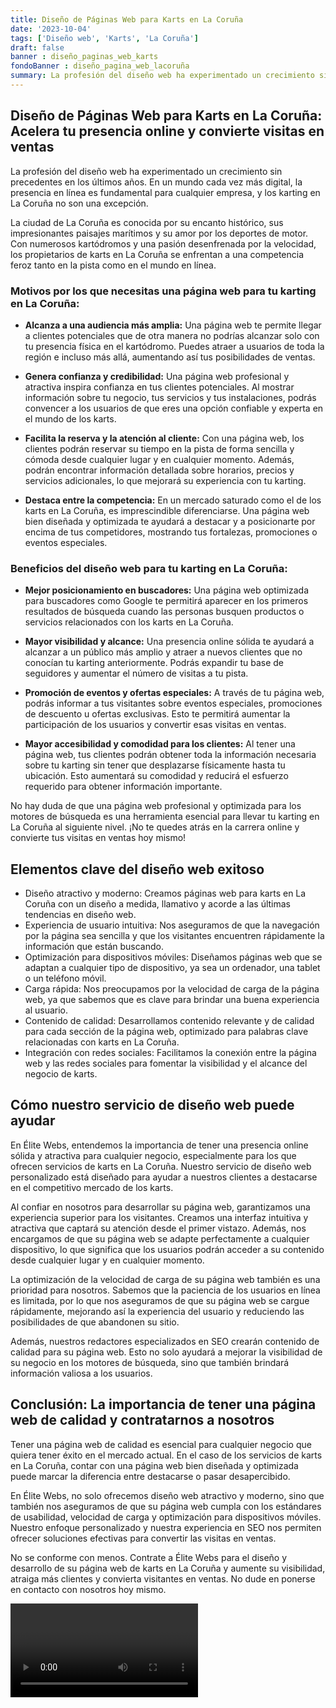 ```yaml
---
title: Diseño de Páginas Web para Karts en La Coruña
date: '2023-10-04'
tags: ['Diseño web', 'Karts', 'La Coruña']
draft: false
banner : diseño_paginas_web_karts
fondoBanner : diseño_pagina_web_lacoruña
summary: La profesión del diseño web ha experimentado un crecimiento sin precedentes en los últimos años. En un mundo cada vez más digital, la presencia en línea es fundamental para cualquier empresa, y los karting en La Coruña no son una excepción.
---
```


## Diseño de Páginas Web para Karts en La Coruña: Acelera tu presencia online y convierte visitas en ventas

La profesión del diseño web ha experimentado un crecimiento sin precedentes en los últimos años. En un mundo cada vez más digital, la presencia en línea es fundamental para cualquier empresa, y los karting en La Coruña no son una excepción.

La ciudad de La Coruña es conocida por su encanto histórico, sus impresionantes paisajes marítimos y su amor por los deportes de motor. Con numerosos kartódromos y una pasión desenfrenada por la velocidad, los propietarios de karts en La Coruña se enfrentan a una competencia feroz tanto en la pista como en el mundo en línea. 

### Motivos por los que necesitas una página web para tu karting en La Coruña:

- **Alcanza a una audiencia más amplia:** Una página web te permite llegar a clientes potenciales que de otra manera no podrías alcanzar solo con tu presencia física en el kartódromo. Puedes atraer a usuarios de toda la región e incluso más allá, aumentando así tus posibilidades de ventas.

- **Genera confianza y credibilidad:** Una página web profesional y atractiva inspira confianza en tus clientes potenciales. Al mostrar información sobre tu negocio, tus servicios y tus instalaciones, podrás convencer a los usuarios de que eres una opción confiable y experta en el mundo de los karts.

- **Facilita la reserva y la atención al cliente:** Con una página web, los clientes podrán reservar su tiempo en la pista de forma sencilla y cómoda desde cualquier lugar y en cualquier momento. Además, podrán encontrar información detallada sobre horarios, precios y servicios adicionales, lo que mejorará su experiencia con tu karting.

- **Destaca entre la competencia:** En un mercado saturado como el de los karts en La Coruña, es imprescindible diferenciarse. Una página web bien diseñada y optimizada te ayudará a destacar y a posicionarte por encima de tus competidores, mostrando tus fortalezas, promociones o eventos especiales.

### Beneficios del diseño web para tu karting en La Coruña:

- **Mejor posicionamiento en buscadores:** Una página web optimizada para buscadores como Google te permitirá aparecer en los primeros resultados de búsqueda cuando las personas busquen productos o servicios relacionados con los karts en La Coruña.

- **Mayor visibilidad y alcance:** Una presencia online sólida te ayudará a alcanzar a un público más amplio y atraer a nuevos clientes que no conocían tu karting anteriormente. Podrás expandir tu base de seguidores y aumentar el número de visitas a tu pista.

- **Promoción de eventos y ofertas especiales:** A través de tu página web, podrás informar a tus visitantes sobre eventos especiales, promociones de descuento u ofertas exclusivas. Esto te permitirá aumentar la participación de los usuarios y convertir esas visitas en ventas.

- **Mayor accesibilidad y comodidad para los clientes:** Al tener una página web, tus clientes podrán obtener toda la información necesaria sobre tu karting sin tener que desplazarse físicamente hasta tu ubicación. Esto aumentará su comodidad y reducirá el esfuerzo requerido para obtener información importante.

No hay duda de que una página web profesional y optimizada para los motores de búsqueda es una herramienta esencial para llevar tu karting en La Coruña al siguiente nivel. ¡No te quedes atrás en la carrera online y convierte tus visitas en ventas hoy mismo!

<GifSeo />

<Cta />

## Elementos clave del diseño web exitoso

- Diseño atractivo y moderno: Creamos páginas web para karts en La Coruña con un diseño a medida, llamativo y acorde a las últimas tendencias en diseño web.
- Experiencia de usuario intuitiva: Nos aseguramos de que la navegación por la página sea sencilla y que los visitantes encuentren rápidamente la información que están buscando.
- Optimización para dispositivos móviles: Diseñamos páginas web que se adaptan a cualquier tipo de dispositivo, ya sea un ordenador, una tablet o un teléfono móvil.
- Carga rápida: Nos preocupamos por la velocidad de carga de la página web, ya que sabemos que es clave para brindar una buena experiencia al usuario.
- Contenido de calidad: Desarrollamos contenido relevante y de calidad para cada sección de la página web, optimizado para palabras clave relacionadas con karts en La Coruña.
- Integración con redes sociales: Facilitamos la conexión entre la página web y las redes sociales para fomentar la visibilidad y el alcance del negocio de karts.

## Cómo nuestro servicio de diseño web puede ayudar

En Élite Webs, entendemos la importancia de tener una presencia online sólida y atractiva para cualquier negocio, especialmente para los que ofrecen servicios de karts en La Coruña. Nuestro servicio de diseño web personalizado está diseñado para ayudar a nuestros clientes a destacarse en el competitivo mercado de los karts.

Al confiar en nosotros para desarrollar su página web, garantizamos una experiencia superior para los visitantes. Creamos una interfaz intuitiva y atractiva que captará su atención desde el primer vistazo. Además, nos encargamos de que su página web se adapte perfectamente a cualquier dispositivo, lo que significa que los usuarios podrán acceder a su contenido desde cualquier lugar y en cualquier momento.

La optimización de la velocidad de carga de su página web también es una prioridad para nosotros. Sabemos que la paciencia de los usuarios en línea es limitada, por lo que nos aseguramos de que su página web se cargue rápidamente, mejorando así la experiencia del usuario y reduciendo las posibilidades de que abandonen su sitio.

Además, nuestros redactores especializados en SEO crearán contenido de calidad para su página web. Esto no solo ayudará a mejorar la visibilidad de su negocio en los motores de búsqueda, sino que también brindará información valiosa a los usuarios.

## Conclusión: La importancia de tener una página web de calidad y contratarnos a nosotros

Tener una página web de calidad es esencial para cualquier negocio que quiera tener éxito en el mercado actual. En el caso de los servicios de karts en La Coruña, contar con una página web bien diseñada y optimizada puede marcar la diferencia entre destacarse o pasar desapercibido.

En Élite Webs, no solo ofrecemos diseño web atractivo y moderno, sino que también nos aseguramos de que su página web cumpla con los estándares de usabilidad, velocidad de carga y optimización para dispositivos móviles. Nuestro enfoque personalizado y nuestra experiencia en SEO nos permiten ofrecer soluciones efectivas para convertir las visitas en ventas.

No se conforme con menos. Contrate a Élite Webs para el diseño y desarrollo de su página web de karts en La Coruña y aumente su visibilidad, atraiga más clientes y convierta visitantes en ventas. No dude en ponerse en contacto con nosotros hoy mismo.

<Video />

<CtaBot job='Karts' city='La Coruña'/>

<Gmaps query='La Coruña+españa+maps' />
